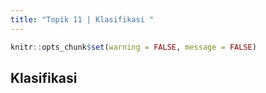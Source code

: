 ---
title: "Topik 11 | Klasifikasi "
---

```{r setup, include=FALSE}
knitr::opts_chunk$set(warning = FALSE, message = FALSE) 
```

## Klasifikasi